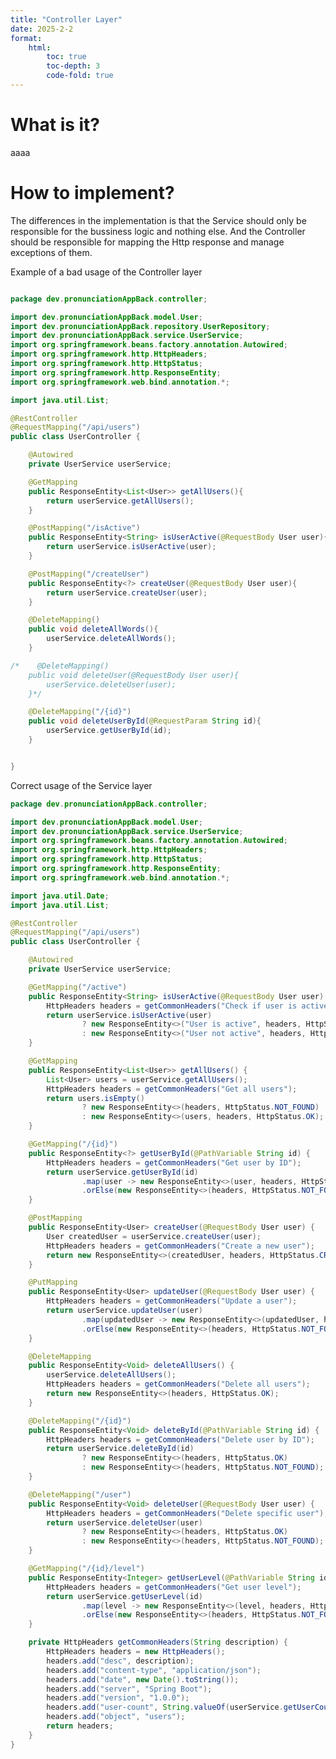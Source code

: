 ```yaml
---
title: "Controller Layer"
date: 2025-2-2
format:
    html:
        toc: true
        toc-depth: 3
        code-fold: true
---
```

# What is it?

aaaa

# How to implement?

The differences in the implementation is that the Service should only be responsible for the bussiness logic and nothing else. And the Controller should be responsible for mapping the Http response and manage exceptions of them.

Example of a bad usage of the Controller layer

```java

package dev.pronunciationAppBack.controller;

import dev.pronunciationAppBack.model.User;
import dev.pronunciationAppBack.repository.UserRepository;
import dev.pronunciationAppBack.service.UserService;
import org.springframework.beans.factory.annotation.Autowired;
import org.springframework.http.HttpHeaders;
import org.springframework.http.HttpStatus;
import org.springframework.http.ResponseEntity;
import org.springframework.web.bind.annotation.*;

import java.util.List;

@RestController
@RequestMapping("/api/users")
public class UserController {

    @Autowired
    private UserService userService;

    @GetMapping
    public ResponseEntity<List<User>> getAllUsers(){
        return userService.getAllUsers();
    }

    @PostMapping("/isActive")
    public ResponseEntity<String> isUserActive(@RequestBody User user){
        return userService.isUserActive(user);
    }

    @PostMapping("/createUser")
    public ResponseEntity<?> createUser(@RequestBody User user){
        return userService.createUser(user);
    }

    @DeleteMapping()
    public void deleteAllWords(){
        userService.deleteAllWords();
    }

/*    @DeleteMapping()
    public void deleteUser(@RequestBody User user){
        userService.deleteUser(user);
    }*/

    @DeleteMapping("/{id}")
    public void deleteUserById(@RequestParam String id){
        userService.getUserById(id);
    }


}

```

Correct usage of the Service layer

```java
package dev.pronunciationAppBack.controller;

import dev.pronunciationAppBack.model.User;
import dev.pronunciationAppBack.service.UserService;
import org.springframework.beans.factory.annotation.Autowired;
import org.springframework.http.HttpHeaders;
import org.springframework.http.HttpStatus;
import org.springframework.http.ResponseEntity;
import org.springframework.web.bind.annotation.*;

import java.util.Date;
import java.util.List;

@RestController
@RequestMapping("/api/users")
public class UserController {

    @Autowired
    private UserService userService;

    @GetMapping("/active")
    public ResponseEntity<String> isUserActive(@RequestBody User user) {
        HttpHeaders headers = getCommonHeaders("Check if user is active");
        return userService.isUserActive(user)
                ? new ResponseEntity<>("User is active", headers, HttpStatus.OK)
                : new ResponseEntity<>("User not active", headers, HttpStatus.NO_CONTENT);
    }

    @GetMapping
    public ResponseEntity<List<User>> getAllUsers() {
        List<User> users = userService.getAllUsers();
        HttpHeaders headers = getCommonHeaders("Get all users");
        return users.isEmpty()
                ? new ResponseEntity<>(headers, HttpStatus.NOT_FOUND)
                : new ResponseEntity<>(users, headers, HttpStatus.OK);
    }

    @GetMapping("/{id}")
    public ResponseEntity<?> getUserById(@PathVariable String id) {
        HttpHeaders headers = getCommonHeaders("Get user by ID");
        return userService.getUserById(id)
                .map(user -> new ResponseEntity<>(user, headers, HttpStatus.OK))
                .orElse(new ResponseEntity<>(headers, HttpStatus.NOT_FOUND));
    }

    @PostMapping
    public ResponseEntity<User> createUser(@RequestBody User user) {
        User createdUser = userService.createUser(user);
        HttpHeaders headers = getCommonHeaders("Create a new user");
        return new ResponseEntity<>(createdUser, headers, HttpStatus.CREATED);
    }

    @PutMapping
    public ResponseEntity<User> updateUser(@RequestBody User user) {
        HttpHeaders headers = getCommonHeaders("Update a user");
        return userService.updateUser(user)
                .map(updatedUser -> new ResponseEntity<>(updatedUser, headers, HttpStatus.OK))
                .orElse(new ResponseEntity<>(headers, HttpStatus.NOT_FOUND));
    }

    @DeleteMapping
    public ResponseEntity<Void> deleteAllUsers() {
        userService.deleteAllUsers();
        HttpHeaders headers = getCommonHeaders("Delete all users");
        return new ResponseEntity<>(headers, HttpStatus.OK);
    }

    @DeleteMapping("/{id}")
    public ResponseEntity<Void> deleteById(@PathVariable String id) {
        HttpHeaders headers = getCommonHeaders("Delete user by ID");
        return userService.deleteById(id)
                ? new ResponseEntity<>(headers, HttpStatus.OK)
                : new ResponseEntity<>(headers, HttpStatus.NOT_FOUND);
    }

    @DeleteMapping("/user")
    public ResponseEntity<Void> deleteUser(@RequestBody User user) {
        HttpHeaders headers = getCommonHeaders("Delete specific user");
        return userService.deleteUser(user)
                ? new ResponseEntity<>(headers, HttpStatus.OK)
                : new ResponseEntity<>(headers, HttpStatus.NOT_FOUND);
    }

    @GetMapping("/{id}/level")
    public ResponseEntity<Integer> getUserLevel(@PathVariable String id) {
        HttpHeaders headers = getCommonHeaders("Get user level");
        return userService.getUserLevel(id)
                .map(level -> new ResponseEntity<>(level, headers, HttpStatus.OK))
                .orElse(new ResponseEntity<>(headers, HttpStatus.NOT_FOUND));
    }

    private HttpHeaders getCommonHeaders(String description) {
        HttpHeaders headers = new HttpHeaders();
        headers.add("desc", description);
        headers.add("content-type", "application/json");
        headers.add("date", new Date().toString());
        headers.add("server", "Spring Boot");
        headers.add("version", "1.0.0");
        headers.add("user-count", String.valueOf(userService.getUserCount()));
        headers.add("object", "users");
        return headers;
    }
}



```